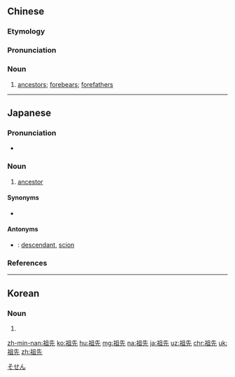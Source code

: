 ==Chinese==
{{zh-forms}}

===Etymology===
{{rfe|lang=zh}}

===Pronunciation===
{{zh-pron
|m=zǔxiān
|ma=Zh-zuxian.ogg
|c=zou2 sin1
|h=pfs=chú-siên
|mn=chó͘-sian
|cat=n
}}

===Noun===
{{zh-noun}}

# [[ancestor]]s; [[forebear]]s; [[forefather]]s

{{zh-cat|Intermediate}}

----

==Japanese==
{{ja-kanjitab|そ|せん|yomi=on}}

===Pronunciation===
* {{ja-pron|そせん|y=o|acc=1|acc_ref=NHK}}

===Noun===
{{ja-noun|そせん}}

# [[ancestor]]

====Synonyms====
* {{ja-r|先祖|せんぞ}}

====Antonyms====
* {{ja-r|子孫|しそん}}: [[descendant]], [[scion]]

===References===
<references/>

[[Category:ja:Family|そせん]]

----

==Korean==
{{ko-hanjatab}}

===Noun===
{{ko-noun|hangeul=조선}}

# {{hanja form of|조선|ancestor}}

[[zh-min-nan:祖先]]
[[ko:祖先]]
[[hu:祖先]]
[[mg:祖先]]
[[na:祖先]]
[[ja:祖先]]
[[uz:祖先]]
[[chr:祖先]]
[[uk:祖先]]
[[zh:祖先]]